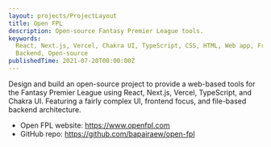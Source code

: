 ```yaml
---
layout: projects/ProjectLayout
title: Open FPL
description: Open-source Fantasy Premier League tools.
keywords:
  React, Next.js, Vercel, Chakra UI, TypeScript, CSS, HTML, Web app, Frontend,
  Backend, Open-source
publishedTime: 2021-07-20T00:00:00Z
---
```


Design and build an open-source project to provide a web-based tools for the
Fantasy Premier League using React, Next.js, Vercel, TypeScript, and Chakra UI.
Featuring a fairly complex UI, frontend focus, and file-based backend
architecture.

- Open FPL website: https://www.openfpl.com
- GitHub repo: https://github.com/bapairaew/open-fpl
